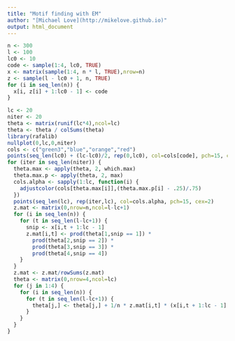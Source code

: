 ```yaml
---
title: "Motif finding with EM"
author: "[Michael Love](http://mikelove.github.io)"
output: html_document
---
```


```r
n <- 300
l <- 100
lc0 <- 10
code <- sample(1:4, lc0, TRUE)
x <- matrix(sample(1:4, n * l, TRUE),nrow=n)
z <- sample(l - lc0 + 1, n, TRUE)
for (i in seq_len(n)) {
  x[i, z[i] + 1:lc0 - 1] <- code
}

lc <- 20
niter <- 20
theta <- matrix(runif(lc*4),ncol=lc)
theta <- theta / colSums(theta)
library(rafalib)
nullplot(0,lc,0,niter)
cols <- c("green3","blue","orange","red")
points(seq_len(lc0) + (lc-lc0)/2, rep(0,lc0), col=cols[code], pch=15, cex=2)
for (iter in seq_len(niter)) {
  theta.max <- apply(theta, 2, which.max)
  theta.max.p <- apply(theta, 2, max)
  cols.alpha <- sapply(1:lc, function(i) {
    adjustcolor(cols[theta.max[i]],(theta.max.p[i] - .25)/.75)
  })
  points(seq_len(lc), rep(iter,lc), col=cols.alpha, pch=15, cex=2)
  z.mat <- matrix(0,nrow=n,ncol=l-lc+1)
  for (i in seq_len(n)) {
    for (t in seq_len(l-lc+1)) {
      snip <- x[i,t + 1:lc - 1]
      z.mat[i,t] <- prod(theta[1,snip == 1]) *
        prod(theta[2,snip == 2]) *
        prod(theta[3,snip == 3]) *
        prod(theta[4,snip == 4])
    }
  }
  z.mat <- z.mat/rowSums(z.mat)
  theta <- matrix(0,nrow=4,ncol=lc)
  for (j in 1:4) {
    for (i in seq_len(n)) {
      for (t in seq_len(l-lc+1)) {
        theta[j,] <- theta[j,] + 1/n * z.mat[i,t] * (x[i,t + 1:lc - 1] == j)
      }
    }
  }
}
```
